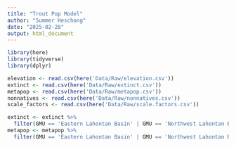 ```yaml
---
title: "Trout Pop Model"
author: "Summer Heschong"
date: "2025-02-28"
output: html_document
---
```


```r
library(here)
library(tidyverse)
library(dplyr)

elevation <- read.csv(here('Data/Raw/elevation.csv'))
extinct <- read.csv(here('Data/Raw/extinct.csv'))
metapop <- read.csv(here('Data/Raw/metapop.csv'))
nonnatives <- read.csv(here('Data/Raw/nonnatives.csv'))
scale_factors <- read.csv(here('Data/Raw/scale.factors.csv'))

```

```r
extinct <- extinct %>%
  filter(GMU == 'Eastern Lahontan Basin' | GMU == 'Northwest Lahontan Basin')
metapop <- metapop %>%
  filter(GMU == 'Eastern Lahontan Basin' | GMU == 'Northwest Lahontan Basin')

```